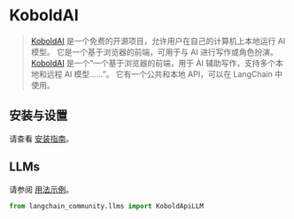 # KoboldAI

>[KoboldAI](https://koboldai.com/) 是一个免费的开源项目，允许用户在自己的计算机上本地运行 AI 模型。
>它是一个基于浏览器的前端，可用于与 AI 进行写作或角色扮演。
>[KoboldAI](https://github.com/KoboldAI/KoboldAI-Client) 是一个“一个基于浏览器的前端，用于 AI 辅助写作，支持多个本地和远程 AI 模型……”。
>它有一个公共和本地 API，可以在 LangChain 中使用。

## 安装与设置

请查看 [安装指南](https://github.com/KoboldAI/KoboldAI-Client)。

## LLMs

请参阅 [用法示例](/docs/integrations/llms/koboldai)。

```python
from langchain_community.llms import KoboldApiLLM
```